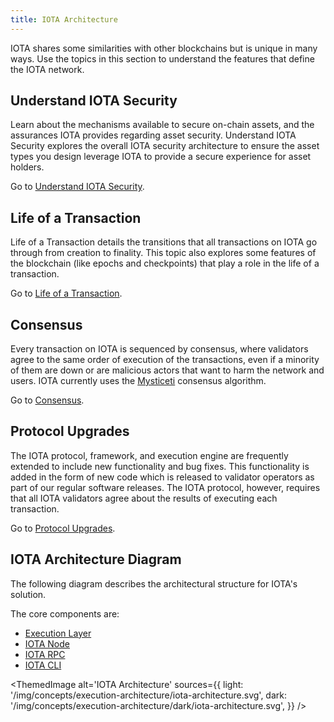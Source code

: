 ```yaml
---
title: IOTA Architecture
---
```


IOTA shares some similarities with other blockchains but is unique in many ways. Use the topics in this section to understand the features that define the IOTA network.

## Understand IOTA Security

Learn about the mechanisms available to secure on-chain assets, and the assurances IOTA provides regarding asset security. Understand IOTA Security explores the overall IOTA security architecture to ensure the asset types you design leverage IOTA to provide a secure experience for asset holders.

Go to [Understand IOTA Security](iota-security.mdx).

## Life of a Transaction

Life of a Transaction details the transitions that all transactions on IOTA go through from creation to finality. This topic also explores some features of the blockchain (like epochs and checkpoints) that play a role in the life of a transaction.

Go to [Life of a Transaction](transaction-lifecycle.mdx).

## Consensus

Every transaction on IOTA is sequenced by consensus, where validators agree to the same order of execution of the transactions, even if a minority of them are down or are malicious actors that want to harm the network and users.
IOTA currently uses the [Mysticeti](https://arxiv.org/pdf/2310.14821) consensus algorithm.

Go to [Consensus](consensus.mdx).

## Protocol Upgrades

The IOTA protocol, framework, and execution engine are frequently extended to include new functionality and bug fixes. This functionality is added in the form of new code which is released to validator operators as part of our regular software releases. The IOTA protocol, however, requires that all IOTA validators agree about the results of executing each transaction.

Go to [Protocol Upgrades](protocol-upgrades.mdx).

## IOTA Architecture Diagram

The following diagram describes the architectural structure for IOTA's solution.

The core components are:

- [Execution Layer](../../references/execution-architecture/execution-layer.mdx)
- [IOTA Node](../../operator/iota-full-node/overview.mdx)
- [IOTA RPC](../../references/iota-api)
- [IOTA CLI](../../references/cli)

<ThemedImage
    alt='IOTA Architecture'
    sources={{
    light: '/img/concepts/execution-architecture/iota-architecture.svg',
    dark: '/img/concepts/execution-architecture/dark/iota-architecture.svg',
    }}
/>
